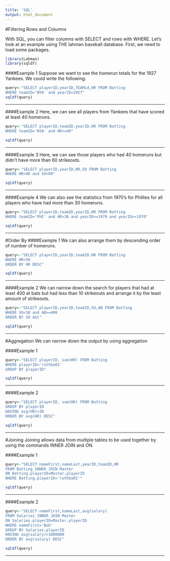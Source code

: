 ```yaml
---
title: 'SQL'
output: html_document
---
```


#Filtering Rows and Columns

With SQL, you can filter columns with SELECT and rows with WHERE.  Let's look at an example using THE lahman baseball database.  First, we need to load some packages.
```r
library(Lahman)
library(sqldf)
```

####Example 1
Suppose we want to see the homerun totals for the 1927 Yankees.  We could write the following:
```r
query<-"SELECT playerID,yearID,TEAMid,HR FROM Batting
WHERE teamID='NYA' and yearID=1927"
sqldf(query)
```
***

####Example 2
Here, we can see all players from Yankees that have scored at least 40 homeruns.
```r
query<-"SELECT playerID,teamID,yearID,HR FROM Batting 
WHERE teamID='NYA' and HR>=40"

sqldf(query)
```
***

####Example 3
Here, we can see those players who had 40 homeruns but didn’t have more than 60 strikeouts.
```r
query<-"SELECT playerID,yearID,HR,SO FROM Batting
WHERE HR>40 and SO<60"

sqldf(query)
```
***

####Example 4
We can also see the statistics from 1970’s for Phillies for all players who have had more than 30 homeruns.
```r
query<-"SELECT playerID,teamID,yearID,HR FROM Batting
WHERE teamID='PHI' and HR>30 and yearID<=1979 and yearID>=1970"

sqldf(query)
```
***

#Order By
####Example 1
We can also arrange them by descending order of number of homeruns.
```r
query<-"SELECT playerID,yearID,teamID,HR FROM Batting
WHERE HR>50
ORDER BY HR DESC"

sqldf(query)
```
***

####Example 2
We can narrow down the search for players that had at least 400 at bats but had less than 10 strikeouts and arrange it by the least amount of strikeouts.
```r
query<-"SELECT playerID,yearID,teamID,SO,AB FROM Batting
WHERE SO<10 and AB>=400
ORDER BY SO ASC"

sqldf(query)
```
***


#Aggregation
We can narrow down the output by using aggregation

####Example 1
```r
query<-"SELECT playerID, sum(HR) FROM Batting
WHERE playerID='ruthba01'
GROUP BY playerID"

sqldf(query)
```
***

####Example 2
```r
query<-"SELECT playerID, sum(HR) FROM Batting
GROUP BY playerID
HAVING avg(HR)>30
ORDER BY avg(HR) DESC"

sqldf(query)
```
***

#Joining
Joining allows data from multiple tables to be used together by using the commands INNER JOIN and ON.

####Example 1
```r
query<-"SELECT nameFirst,nameLast,yearID,teamID,HR 
FROM Batting INNER JOIN Master
ON Batting.playerID=Master.playerID
WHERE Batting.playerID='ruthba01'"

sqldf(query)
```
***
####Example 2
```r
query<-"SELECT nameFirst,nameLast,avg(salary)
FROM Salaries INNER JOIN Master
ON Salaries.playerID=Master.playerID
WHERE nameFirst='Bob'
GROUP BY Salaries.playerID
HAVING avg(salary)>1000000
ORDER BY avg(salary) DESC"

sqldf(query)
```
***
